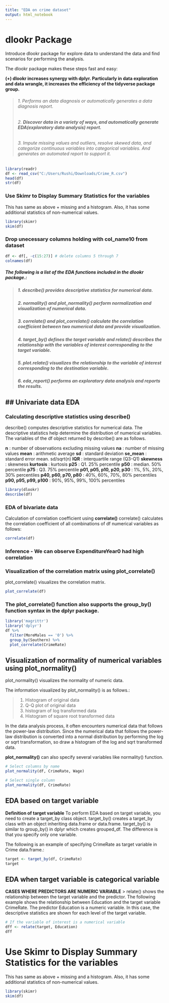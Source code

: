 ---
title: "EDA on crime dataset"
output: html_notebook
---
# dlookr Package
Introduce dlookr package for explore data to understand the data and find scenarios for performing the analysis.

The dlookr package makes these steps fast and easy:

**(+) dlookr increases synergy with dplyr. Particularly in data exploration and data wrangle, it increases the efficiency of the tidyverse package group.**

> ###### 1. Performs an data diagnosis or automatically generates a data diagnosis report.
> ###### 2. **Discover data in a variety of ways, and automatically generate EDA(exploratory data analysis) report.**
> ###### 3. Impute missing values and outliers, resolve skewed data, and categorize continuous variables into categorical variables. And generates an automated report to support it.

```{r}
library(readr)
df <- read_csv("C:/Users/Rushi/Downloads/Crime_R.csv")
head(df)
str(df)
```
### Use Skimr to Display Summary Statistics for the variables

This has same as above + missing and a histogram.  Also, it has some additional statistics of non-numerical values.
```{r}
library(skimr)
skim(df)
```
### Drop unecessary columns holding with col_name10 from dataset
```{r}
df <- df[, -c(15:27)] # delete columns 5 through 7
colnames(df)
```

##### The following is a list of the *EDA functions* included in the dlookr package.:

>##### 1. **describe()** provides descriptive statistics for numerical data.
>##### 2. **normality()** and plot_normality() perform normalization and visualization of numerical data.
>##### 3. **correlate()** and plot_correlate() calculate the correlation coefficient between two numerical data and provide visualization.
>##### 4. **target_by()** defines the target variable and relate() describes the relationship with the variables of interest corresponding to the target variable.
>##### 5. **plot.relate()** visualizes the relationship to the variable of interest corresponding to the destination variable.
>##### 6. **eda_report()** performs an exploratory data analysis and reports the results.

## **Univariate data EDA**
---
### Calculating descriptive statistics using describe()

 describe() computes descriptive statistics for numerical data. The descriptive statistics help determine the distribution of numerical variables.
The variables of the df object returned by describe() are as follows.

**n** : number of observations excluding missing values
**na** : number of missing values
**mean** : arithmetic average
**sd** : standard deviation
**se_mean** : standard error mean. sd/sqrt(n)
**IQR** : interquartile range (Q3-Q1)
**skewness** : skewness
**kurtosis** : kurtosis
**p25** : Q1. 25% percentile
**p50** : median. 50% percentile
**p75** : Q3. 75% percentile
**p01, p05, p10, p20, p30** : 1%, 5%, 20%, 30% percentiles
**p40, p60, p70, p80** : 40%, 60%, 70%, 80% percentiles
**p90, p95, p99, p100** : 90%, 95%, 99%, 100% percentiles
```{r}
library(dlookr)
describe(df)
```
### EDA of bivariate data

Calculation of correlation coefficient using **correlate()**
correlate() calculates the correlation coefficient of all combinations of df numerical variables as follows:
```{r}
correlate(df)
```
### **Inference -** We can observe ExpenditureYear0 had high correlation

### Visualization of the correlation matrix using plot_correlate()
plot_correlate() visualizes the correlation matrix.
```{r}
plot_correlate(df)
```
### The plot_correlate() function also supports the group_by() function syntax in the dplyr package.
```{r}
library('magrittr')
library('dplyr')
df %>%
  filter(MoreMales == '0') %>%
  group_by(Southern) %>%
  plot_correlate(CrimeRate)
```
## Visualization of normality of numerical variables using **plot_normality()**
plot_normality() visualizes the normality of numeric data.

The information visualized by plot_normality() is as follows.:

>1. Histogram of original data
>2. Q-Q plot of original data
>3. histogram of log transformed data
>4. Histogram of square root transformed data

In the data analysis process, it often encounters numerical data that follows the power-law distribution. Since the numerical data that follows the power-law distribution is converted into a normal distribution by performing the log or sqrt transformation, so draw a histogram of the log and sqrt transformed data.

**plot_normality()** can also specify several variables like normality() function.
```{r}
# Select columns by name
plot_normality(df, CrimeRate, Wage)
```
```{r}
# Select single column
plot_normality(df, CrimeRate)
```
## EDA based on target variable
**Definition of target variable**
To perform EDA based on target variable, you need to create a target_by class object. target_by() creates a target_by class with an object inheriting data.frame or data.frame. target_by() is similar to group_by() in dplyr which creates grouped_df. The difference is that you specify only one variable.

The following is an example of specifying CrimeRate as target variable in Crime data.frame.:
```{r}
target <- target_by(df, CrimeRate)
target
```
## EDA when target variable is categorical variable
**CASES WHERE PREDICTORS ARE NUMERIC VARIABLE**
> relate() shows the relationship between the target variable and the predictor. The following example shows the relationship between Education and the target variable CrimeRate. The predictor Education is a numeric variable. In this case, the descriptive statistics are shown for each level of the target variable.

```{r}
# If the variable of interest is a numerical variable
dff <- relate(target, Education)
dff
```
# Use Skimr to Display Summary Statistics for the variables

This has same as above + missing and a histogram.  Also, it has some additional statistics of non-numerical values.
```{r}
library(skimr)
skim(df)
```
```{r}

```

